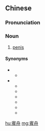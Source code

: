 {{also|宾舟}}
==Chinese==
{{zh-forms|s=宾舟|alt=賓周,班鳩}}
{{wikipedia|lang=yue}}

===Pronunciation===
{{zh-pron
|c=ban1 zau1
|cat=n
}}

===Noun===
{{zh-noun}}

# {{lb|zh|Cantonese|anatomy}} [[penis]] {{zh-mw|條}}

====Synonyms====
* {{qualifier|Standard Chinese}}
** {{zh-l|陰莖}}
* {{qualifier|Cantonese slang}}
** {{zh-l|何B|ho4 bi1}}
** {{zh-l|何B仔|ho4 bi1 zai2}}
** {{zh-l|鳩|gau1}}
** {{zh-l|尻|gau1}}
** {{zh-l|撚|nan2}}
** {{zh-l|子孫根|zi2 syun1 gan1}}

[[hu:賓舟]]
[[mg:賓舟]]